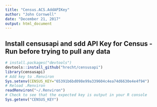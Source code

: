 ```yaml
---
title: "Census.ACS.AddAPIKey"
author: "John Cornwell"
date: "December 21, 2017"
output: html_document
---
```

## Install **censusapi** and sdd API Key for Census - Run before trying to pull any data
```r
# install.packages("devtools")
devtools::install_github("hrecht/censusapi")
library(censusapi)
# Add key to .Renviron
Sys.setenv(CENSUS_KEY="65391b6bd098e99a339604c4ea74d6630e4e4f94")
# Reload .Renviron
readRenviron("~/.Renviron")
# Check to see that the expected key is output in your R console
Sys.getenv("CENSUS_KEY")
```
